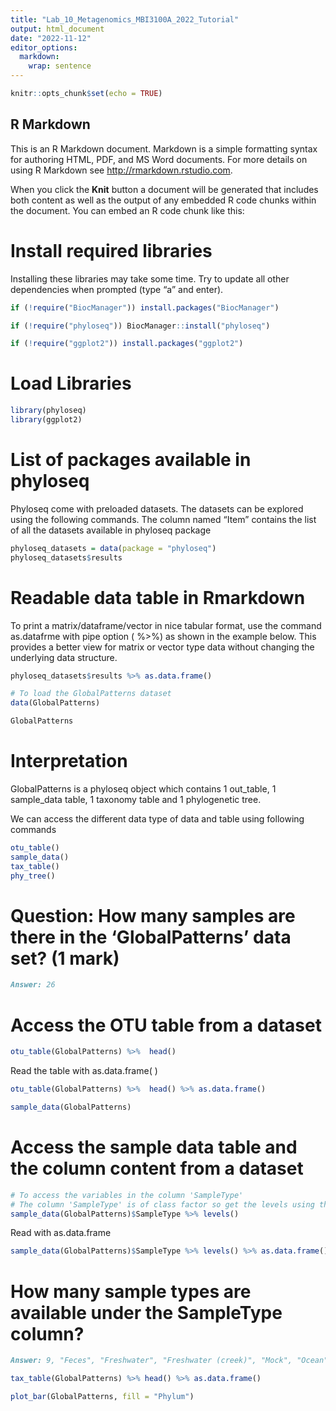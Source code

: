 ```yaml
---
title: "Lab_10_Metagenomics_MBI3100A_2022_Tutorial"
output: html_document
date: "2022-11-12"
editor_options: 
  markdown: 
    wrap: sentence
---
```


```r
knitr::opts_chunk$set(echo = TRUE)
```

## R Markdown

This is an R Markdown document.
Markdown is a simple formatting syntax for authoring HTML, PDF, and MS Word documents.
For more details on using R Markdown see <http://rmarkdown.rstudio.com>.

When you click the **Knit** button a document will be generated that includes both content as well as the output of any embedded R code chunks within the document.
You can embed an R code chunk like this:

# Install required libraries

Installing these libraries may take some time.
Try to update all other dependencies when prompted (type "a" and enter).

```r

if (!require("BiocManager")) install.packages("BiocManager")

if (!require("phyloseq")) BiocManager::install("phyloseq")

if (!require("ggplot2")) install.packages("ggplot2")

```

# Load Libraries

```r
library(phyloseq)
library(ggplot2)

```

# List of packages available in phyloseq

Phyloseq come with preloaded datasets.
The datasets can be explored using the following commands.
The column named "Item" contains the list of all the datasets available in phyloseq package

```r
phyloseq_datasets = data(package = "phyloseq")
phyloseq_datasets$results
```

# Readable data table in Rmarkdown

To print a matrix/dataframe/vector in nice tabular format, use the command as.datafrme with pipe option ( %\>%) as shown in the example below.
This provides a better view for matrix or vector type data without changing the underlying data structure.

```r
phyloseq_datasets$results %>% as.data.frame()
```

```r
# To load the GlobalPatterns dataset
data(GlobalPatterns)
```

```r
GlobalPatterns

```

# Interpretation

GlobalPatterns is a phyloseq object which contains 1 out_table, 1 sample_data table, 1 taxonomy table and 1 phylogenetic tree.

We can access the different data type of data and table using following commands

```r
otu_table()
sample_data()
tax_table()
phy_tree()
```

# Question: How many samples are there in the 'GlobalPatterns' data set? (1 mark)

``` md
Answer: 26
```

# Access the OTU table from a dataset

```r
otu_table(GlobalPatterns) %>%  head()
```

Read the table with as.data.frame( )

```r
otu_table(GlobalPatterns) %>%  head() %>% as.data.frame()
```

```r
sample_data(GlobalPatterns)
```

# Access the sample data table and the column content from a dataset

```r
# To access the variables in the column 'SampleType'
# The column 'SampleType' is of class factor so get the levels using the command
sample_data(GlobalPatterns)$SampleType %>% levels()
```

Read with as.data.frame

```r
sample_data(GlobalPatterns)$SampleType %>% levels() %>% as.data.frame()
```

# How many sample types are available under the SampleType column?

``` md
Answer: 9, "Feces", "Freshwater", "Freshwater (creek)", "Mock", "Ocean"     "Sediment (estuary)", "Skin", "Soil", "Tongue"
```

```r
tax_table(GlobalPatterns) %>% head() %>% as.data.frame()
```

```r
plot_bar(GlobalPatterns, fill = "Phylum")
```
